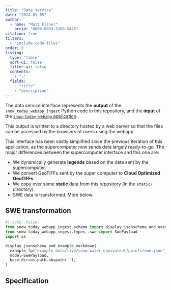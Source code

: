 ```yaml
---
title: "Data service"
date: "2024-01-05"
author:
  - name: "Matt Fisher"
    orcid: "0000-0003-3260-5445"
citation: true
filters:
  - "include-code-files"
order: 0
listing:
  type: "table"
  sort-ui: false
  filter-ui: false
  contents:
    - "."
  fields:
    - "title"
    - "description"
---
```


The data service interface represents the **output** of the `snow_today_webapp_ingest`
Python code in this repository, and the **input** of the
[`snow-today-webapp` application](https://github.com/nsidc/snow-today-webapp).

This output is written to a directory hosted by a web server so that the files can be
accessed by the browsers of users using the webapp.

This interface has been vastly simplified since the previous iteration of this
application, as the supercomputer now sends data largely ready-to-go. The major
differences between the supercomputer interface and this one are:

* We dynamically generate **legends** based on the data sent by the supercomputer.
* We convert GeoTIFFs sent by the super computer to **Cloud Optimized GeoTIFFs**.
* We copy over some **static** data from this repository (in the `static/` directory).
* SWE data is transformed. More below.


## SWE transformation

```python
#| echo: false
from snow_today_webapp_ingest.schema import display_jsonschema_and_example_markdown
from snow_today_webapp_ingest.types_.swe import SwePayload
import os

display_jsonschema_and_example_markdown(
  example_fp="example_data/live/snow-water-equivalent/points/swe.json",
  model=SwePayload,
  base_dir=os.path.abspath(''),
)
```


## Specification

